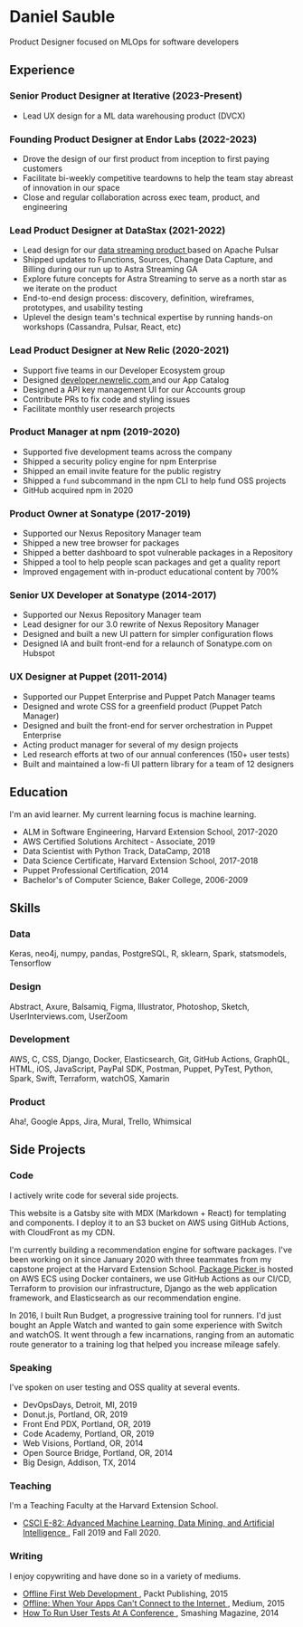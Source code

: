 

<SEO title="Resume" />

# Daniel Sauble

Product Designer focused on MLOps for software developers

## Experience

### Senior Product Designer at Iterative (2023-Present)

- Lead UX design for a ML data warehousing product (DVCX)

### Founding Product Designer at Endor Labs (2022-2023)

- Drove the design of our first product from inception to first paying customers
- Facilitate bi-weekly competitive teardowns to help the team stay abreast of innovation in our space
- Close and regular collaboration across exec team, product, and engineering

### Lead Product Designer at DataStax (2021-2022)

- Lead design for our <a href="https://www.datastax.com/products/astra-streaming" target="_blank">data streaming product <i class="fa fa-external-link" aria-hidden="true"></i></a> based on Apache Pulsar
- Shipped updates to Functions, Sources, Change Data Capture, and Billing during our run up to Astra Streaming GA
- Explore future concepts for Astra Streaming to serve as a north star as we iterate on the product
- End-to-end design process: discovery, definition, wireframes, prototypes, and usability testing
- Uplevel the design team's technical expertise by running hands-on workshops (Cassandra, Pulsar, React, etc)

### Lead Product Designer at New Relic (2020-2021)

- Support five teams in our Developer Ecosystem group
- Designed <a href="https://developer.newrelic.com" target="_blank">developer.newrelic.com <i class="fa fa-external-link" aria-hidden="true"></i></a> and our App Catalog
- Designed a API key management UI for our Accounts group
- Contribute PRs to fix code and styling issues
- Facilitate monthly user research projects

### Product Manager at npm (2019-2020)

- Supported five development teams across the company
- Shipped a security policy engine for npm Enterprise
- Shipped an email invite feature for the public registry
- Shipped a `fund` subcommand in the npm CLI to help fund OSS projects
- GitHub acquired npm in 2020

### Product Owner at Sonatype (2017-2019)

- Supported our Nexus Repository Manager team
- Shipped a new tree browser for packages
- Shipped a better dashboard to spot vulnerable packages in a Repository
- Shipped a tool to help people scan packages and get a quality report
- Improved engagement with in-product educational content by 700%

### Senior UX Developer at Sonatype (2014-2017)

- Supported our Nexus Repository Manager team
- Lead designer for our 3.0 rewrite of Nexus Repository Manager
- Designed and built a new UI pattern for simpler configuration flows
- Designed IA and built front-end for a relaunch of Sonatype.com on Hubspot

### UX Designer at Puppet (2011-2014)

- Supported our Puppet Enterprise and Puppet Patch Manager teams
- Designed and wrote CSS for a greenfield product (Puppet Patch Manager)
- Designed and built the front-end for server orchestration in Puppet Enterprise
- Acting product manager for several of my design projects
- Led research efforts at two of our annual conferences (150+ user tests)
- Built and maintained a low-fi UI pattern library for a team of 12 designers

## Education

I'm an avid learner. My current learning focus is machine learning.

- ALM in Software Engineering, Harvard Extension School, 2017-2020
- AWS Certified Solutions Architect - Associate, 2019
- Data Scientist with Python Track, DataCamp, 2018
- Data Science Certificate, Harvard Extension School, 2017-2018
- Puppet Professional Certification, 2014
- Bachelor's of Computer Science, Baker College, 2006-2009

## Skills

### Data

Keras, neo4j, numpy, pandas, PostgreSQL, R, sklearn, Spark, statsmodels,
Tensorflow

### Design

Abstract, Axure, Balsamiq, Figma, Illustrator, Photoshop, Sketch,
UserInterviews.com, UserZoom

### Development

AWS, C, CSS, Django, Docker, Elasticsearch, Git, GitHub Actions, GraphQL, HTML,
iOS, JavaScript, PayPal SDK, Postman, Puppet, PyTest, Python, Spark, Swift,
Terraform, watchOS, Xamarin

### Product

Aha!, Google Apps, Jira, Mural, Trello, Whimsical

## Side Projects

### Code

I actively write code for several side projects.

<Link to="/">This website</Link> is a Gatsby site with MDX (Markdown + React) for
templating and components. I deploy it to an S3 bucket on AWS using GitHub Actions,
with CloudFront as my CDN.

I'm currently building a recommendation engine for software packages. I've been
working on it since January 2020 with three teammates from my capstone project
at the Harvard Extension School. <a href="https://pkgpkr.com" target="_blank">
Package Picker <i class="fa fa-external-link" aria-hidden="true"></i></a> is hosted on AWS ECS using
Docker containers, we use GitHub Actions as our CI/CD, Terraform to provision our
infrastructure, Django as the web application framework, and Elasticsearch as our
recommendation engine.

In 2016, I built <Link to="/runbudget">Run Budget</Link>, a progressive training
tool for runners. I'd just bought an Apple Watch and wanted to gain some experience
with Switch and watchOS. It went through a few incarnations, ranging from an
automatic route generator to a training log that helped you increase mileage safely.

### Speaking

I've spoken on user testing and OSS quality at several events.

- DevOpsDays, Detroit, MI, 2019
- Donut.js, Portland, OR, 2019
- Front End PDX, Portland, OR, 2019
- Code Academy, Portland, OR, 2019
- Web Visions, Portland, OR, 2014
- Open Source Bridge, Portland, OR, 2014
- Big Design, Addison, TX, 2014

### Teaching

I'm a Teaching Faculty at the Harvard Extension School.

- <a href="https://www.extension.harvard.edu/course-catalog/courses/advanced-machine-learning-data-mining-and-artificial-intelligence/15407" target="_blank">CSCI E-82: Advanced Machine Learning, Data Mining, and Artificial Intelligence <i class="fa fa-external-link" aria-hidden="true"></i></a>, Fall 2019 and Fall 2020.

### Writing

I enjoy copywriting and have done so in a variety of mediums.

- <a href="https://www.packtpub.com/product/offline-first-web-development/9781785884573" target="_blank">Offline First Web Development <i class="fa fa-external-link" aria-hidden="true"></i></a>, Packt Publishing, 2015
- <a href="https://uxdesign.cc/offline-93c2f8396124" target="_blank">Offline: When Your Apps Can't Connect to the Internet <i class="fa fa-external-link" aria-hidden="true"></i></a>, Medium, 2015
- <a href="https://www.smashingmagazine.com/2014/11/how-to-run-user-tests-at-a-conference/" target="_blank">How To Run User Tests At A Conference <i class="fa fa-external-link" aria-hidden="true"></i></a>, Smashing Magazine, 2014